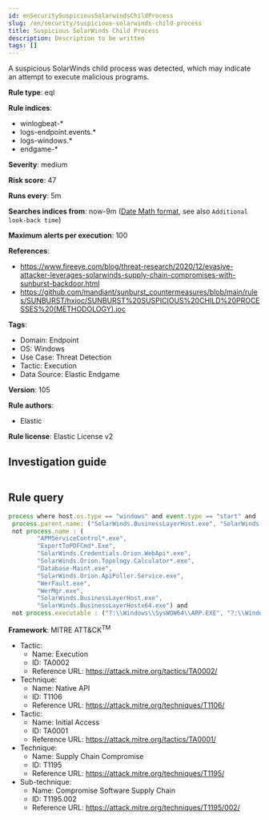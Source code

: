 ```yaml
---
id: enSecuritySuspiciousSolarwindsChildProcess
slug: /en/security/suspicious-solarwinds-child-process
title: Suspicious SolarWinds Child Process
description: Description to be written
tags: []
---
```


<div id="suspicious-solarwinds-child-process"></div>

A suspicious SolarWinds child process was detected, which may indicate an attempt to execute malicious programs.

**Rule type**: eql

**Rule indices**: 

* winlogbeat-*
* logs-endpoint.events.*
* logs-windows.*
* endgame-*

**Severity**: medium

**Risk score**: 47

**Runs every**: 5m

**Searches indices from**: now-9m ([Date Math format](((ref))/common-options.html#date-math), see also <DocLink id="enSecurityRulesUiCreate" section="set-the-rules-schedule">`Additional look-back time`</DocLink>)

**Maximum alerts per execution**: 100

**References**: 

* https://www.fireeye.com/blog/threat-research/2020/12/evasive-attacker-leverages-solarwinds-supply-chain-compromises-with-sunburst-backdoor.html
* https://github.com/mandiant/sunburst_countermeasures/blob/main/rules/SUNBURST/hxioc/SUNBURST%20SUSPICIOUS%20CHILD%20PROCESSES%20(METHODOLOGY).ioc

**Tags**: 

* Domain: Endpoint
* OS: Windows
* Use Case: Threat Detection
* Tactic: Execution
* Data Source: Elastic Endgame

**Version**: 105

**Rule authors**: 

* Elastic

**Rule license**: Elastic License v2

## Investigation guide

```markdown

```

## Rule query

```js
process where host.os.type == "windows" and event.type == "start" and
 process.parent.name: ("SolarWinds.BusinessLayerHost.exe", "SolarWinds.BusinessLayerHostx64.exe") and
 not process.name : (
        "APMServiceControl*.exe",
        "ExportToPDFCmd*.Exe",
        "SolarWinds.Credentials.Orion.WebApi*.exe",
        "SolarWinds.Orion.Topology.Calculator*.exe",
        "Database-Maint.exe",
        "SolarWinds.Orion.ApiPoller.Service.exe",
        "WerFault.exe",
        "WerMgr.exe",
        "SolarWinds.BusinessLayerHost.exe",
        "SolarWinds.BusinessLayerHostx64.exe") and
 not process.executable : ("?:\\Windows\\SysWOW64\\ARP.EXE", "?:\\Windows\\SysWOW64\\lodctr.exe", "?:\\Windows\\SysWOW64\\unlodctr.exe")

```

**Framework**: MITRE ATT&CK<sup>TM</sup>

* Tactic:
    * Name: Execution
    * ID: TA0002
    * Reference URL: https://attack.mitre.org/tactics/TA0002/
* Technique:
    * Name: Native API
    * ID: T1106
    * Reference URL: https://attack.mitre.org/techniques/T1106/
* Tactic:
    * Name: Initial Access
    * ID: TA0001
    * Reference URL: https://attack.mitre.org/tactics/TA0001/
* Technique:
    * Name: Supply Chain Compromise
    * ID: T1195
    * Reference URL: https://attack.mitre.org/techniques/T1195/
* Sub-technique:
    * Name: Compromise Software Supply Chain
    * ID: T1195.002
    * Reference URL: https://attack.mitre.org/techniques/T1195/002/

